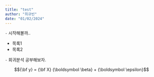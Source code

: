 ```yaml
---
title: "test"
author: "최규빈"
date: "01/02/2024"
---
```


`-` 시작해볼까.. 

- 목록1
- 목록2

`-` 회귀분석 공부해보자. 

$${\bf y} = {\bf X} {\boldsymbol \beta} + {\boldsymbol \epsilon}$$

